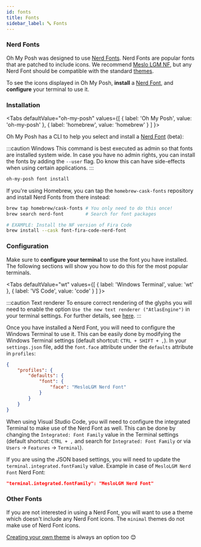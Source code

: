 ```yaml
---
id: fonts
title: Fonts
sidebar_label: 🔤 Fonts
---
```



### Nerd Fonts

Oh My Posh was designed to use [Nerd Fonts][nerdfonts]. Nerd Fonts are popular
fonts that are patched to include icons. We recommend [Meslo LGM NF][meslo], but
any Nerd Font should be compatible with the standard [themes][themes].

To see the icons displayed in Oh My Posh, **install** a [Nerd Font][nerdfonts],
and **configure** your terminal to use it.

### Installation

<Tabs
    defaultValue="oh-my-posh"
    values={[
        { label: 'Oh My Posh', value: 'oh-my-posh' },
        { label: 'homebrew', value: 'homebrew' }
    ]
}>
<TabItem value="oh-my-posh">

Oh My Posh has a CLI to help you select and install a [Nerd Font][nerdfonts]
(beta):

:::caution Windows This command is best executed as admin so that fonts are
installed system wide. In case you have no admin rights, you can install the
fonts by adding the `--user` flag. Do know this can have side-effects when using
certain applications. :::

```sh
oh-my-posh font install
```

</TabItem>
<TabItem value="homebrew">

If you're using Homebrew, you can tap the `homebrew-cask-fonts` repository and
install Nerd Fonts from there instead:

```sh
brew tap homebrew/cask-fonts # You only need to do this once!
brew search nerd-font        # Search for font packages

# EXAMPLE: Install the NF version of Fira Code
brew install --cask font-fira-code-nerd-font
```

</TabItem>
</Tabs>

### Configuration

Make sure to **configure your terminal** to use the font you have installed. The
following sections will show you how to do this for the most popular terminals.

<Tabs
    defaultValue="wt"
    values={[
        { label: 'Windows Terminal', value: 'wt' },
        { label: 'VS Code', value: 'code' }
    ]
}>
<TabItem value="wt">

:::caution Text renderer To ensure correct rendering of the glyphs you will need
to enable the option `Use the new text renderer ("AtlasEngine")` in your
terminal settings. For further details, see [here][wt-issue-8993]. :::

Once you have installed a Nerd Font, you will need to configure the Windows
Terminal to use it. This can be easily done by modifying the Windows Terminal
settings (default shortcut: `CTRL + SHIFT + ,`). In your `settings.json` file,
add the `font.face` attribute under the `defaults` attribute in `profiles`:

```json
{
	"profiles": {
		"defaults": {
			"font": {
				"face": "MesloLGM Nerd Font"
			}
		}
	}
}
```

</TabItem>
<TabItem value="code">

When using Visual Studio Code, you will need to configure the integrated
Terminal to make use of the Nerd Font as well. This can be done by changing the
`Integrated: Font Family` value in the Terminal settings (default shortcut:
`CTRL + ,` and search for `Integrated: Font Family` or via `Users` -> `Features`
-> `Terminal`).

If you are using the JSON based settings, you will need to update the
`terminal.integrated.fontFamily` value. Example in case of `MesloLGM Nerd Font`
Nerd Font:

```json
"terminal.integrated.fontFamily": "MesloLGM Nerd Font"
```

</TabItem>
</Tabs>

### Other Fonts

If you are not interested in using a Nerd Font, you will want to use a theme
which doesn't include any Nerd Font icons. The `minimal` themes do not make use
of Nerd Font icons.

[Creating your own theme][configuration] is always an option too 😊

[nerdfonts]: https://www.nerdfonts.com/
[meslo]:
	https://github.com/ryanoasis/nerd-fonts/releases/download/v3.0.2/Meslo.zip
[themes]: https://github.com/JanDeDobbeleer/oh-my-posh/tree/main/themes
[configuration]: /docs/installation/customize
[wt-issue-8993]: https://github.com/microsoft/terminal/issues/8993

